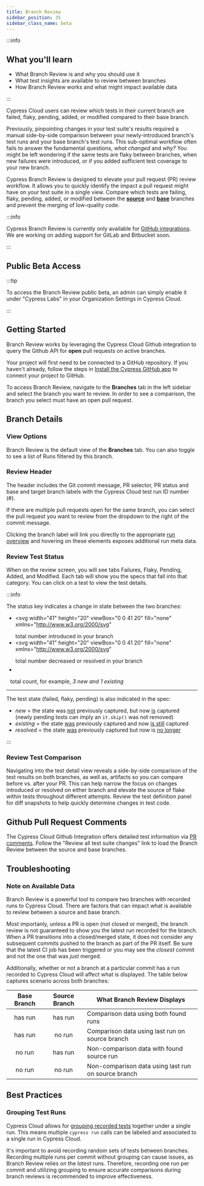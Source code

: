 ```yaml
---
title: Branch Review
sidebar_position: 35
sidebar_class_name: beta
---
```


:::info

## <Icon name="graduation-cap" /> What you'll learn

- What Branch Review is and why you should use it
- What test insights are available to review between branches
- How Branch Review works and what might impact available data

:::

Cypress Cloud users can review which tests in their current branch are failed, flaky, pending, added, or modified compared to their base branch.

Previously, pinpointing changes in your test suite's results required a manual side-by-side comparison between your newly-introduced branch's test runs and your base branch's test runs. This sub-optimal workflow often fails to answer the fundamental questions, _what changed_ and _why?_ You might be left wondering if the same tests are flaky between branches, when new failures were introduced, or if you added sufficient test coverage to your new branch.

Cypress Branch Review is designed to elevate your pull request (PR) review workflow. It allows you to quickly identify the impact a pull request might have on your test suite in a single view. Compare which tests are failing, flaky, pending, added, or modified between the **<u>source</u>** and **<u>base</u>** branches and prevent the merging of low-quality code.

<DocsImage
  src="/img/guides/cloud/branch-review/branch-review3.jpg"
  alt="Cypress Branch Review"
/>

:::info

Cypress Branch Review is currently only available for [GitHub integrations](/guides/cloud/integrations/source-control/github). We are working on adding support for GitLab and Bitbucket soon.

:::

## Public Beta Access

:::tip

To access the Branch Review public beta, an admin can simply enable it under "Cypress Labs" in your Organization Settings in Cypress Cloud.

<DocsImage
  src="/img/guides/cloud/branch-review/labs_beta.png"
  alt="Enable Branch Review Beta"
/>

:::

## Getting Started

Branch Review works by leveraging the Cypress Cloud Github integration to query the Github API for **open** pull requests on active branches.

Your project will first need to be connected to a GitHub repository. If you haven't already, follow the steps in [Install the Cypress GitHub app](/guides/cloud/integrations/source-control/github#Install-the-Cypress-GitHub-app) to connect your project to GitHub.

To access Branch Review, navigate to the **Branches** tab in the left sidebar and select the branch you want to review. In order to see a comparison, the branch you select must have an open pull request.

<DocsImage
  src="/img/guides/cloud/branch-review/get-to-branch-review.jpg"
  alt="Get to Branch Review"
/>

## Branch Details

### View Options

Branch Review is the default view of the **Branches** tab. You can also toggle to see a list of Runs filtered by this branch.

<DocsImage
  src="/img/guides/cloud/branch-review/branch-review-views.jpg"
  alt="Displaying different views for branches"
/>

### Review Header

The header includes the Git commit message, PR selector, PR status and base and target branch labels with the Cypress Cloud test run ID number (#).

If there are multiple pull requests open for the same branch, you can select the pull request you want to review from the dropdown to the right of the commit message.

Clicking the branch label will link you directly to the appropriate [run overview](/guides/cloud/debugging/recorded-runs#Overview-tab) and hovering on these elements exposes additional run meta data.

<DocsImage
  src="/img/guides/cloud/branch-review/branch-review-header.jpg"
  alt="Branch Review Header"
/>

### Review Test Status

When on the review screen, you will see tabs Failures, Flaky, Pending, Added, and Modified. Each tab will show you the specs that fall into that category. You can click on a test to view the test details.

<DocsImage
  src="/img/guides/cloud/branch-review/branch-review-details2.jpg"
  alt="Branch Review Details"
  caption="Viewing new failing tests for this PR"
/>

:::info

The status key indicates a change in state between the two branches:

<!-- prettier-ignore-start -->

- <svg
    width="41"
    height="20"
    viewBox="0 0 41 20"
    fill="none"
    xmlns="http://www.w3.org/2000/svg"
  >
    <path
      d="M15 9L13 11L17 11L15 9Z"
      fill="#C62B49"
      stroke="#C62B49"
      stroke-width="2"
      stroke-linecap="round"
      stroke-linejoin="round"
    />
    <path
      d="M27.1221 15.1641C25.085 15.1641 23.7656 14.0293 23.6357 12.4707L23.6289 12.3887H24.8115L24.8184 12.457C24.9209 13.4277 25.8096 14.0977 27.1221 14.0977C28.4141 14.0977 29.2959 13.373 29.2959 12.3271V12.3135C29.2959 11.1035 28.4277 10.4268 27.0469 10.4268H25.8096V9.3877H26.9922C28.168 9.3877 28.9883 8.66309 28.9883 7.67871V7.66504C28.9883 6.63281 28.3115 6.03809 27.1084 6.03809C25.9463 6.03809 25.1191 6.65332 25.0166 7.65137L25.0098 7.71973H23.8271L23.834 7.65137C23.9912 6.04492 25.2627 4.97168 27.1084 4.97168C28.9883 4.97168 30.2256 6.01758 30.2256 7.51465V7.52832C30.2256 8.74512 29.3643 9.5791 28.1338 9.83887V9.86621C29.5693 9.98926 30.5469 10.8848 30.5469 12.2861V12.2998C30.5469 13.9473 29.0977 15.1641 27.1221 15.1641Z"
      fill="#C62B49"
    />
  </svg>
  total number introduced in your branch
- <svg
    width="41"
    height="20"
    viewBox="0 0 41 20"
    fill="none"
    xmlns="http://www.w3.org/2000/svg"
  >
    <path
      d="M15 11L13 9L17 9L15 11Z"
      fill="#00814D"
      stroke="#00814D"
      stroke-width="2"
      stroke-linecap="round"
      stroke-linejoin="round"
    />
    <path
      d="M28.4893 15V12.9492H23.5332V11.835L27.8604 5.13574H29.6787V11.8691H31.0732V12.9492H29.6787V15H28.4893ZM24.75 11.8691H28.4893V6.18848H28.4482L24.75 11.8418V11.8691Z"
      fill="#00814D"
    />
  </svg>
  total number decreased or resolved in your branch
- &nbsp;&#8239;<svg width="26" height="20" viewBox="0 0 26 20" fill="none" xmlns="http://www.w3.org/2000/svg">
<path d="M13.9893 15V12.9492H9.0332V11.835L13.3604 5.13574H15.1787V11.8691H16.5732V12.9492H15.1787V15H13.9893ZM10.25 11.8691H13.9893V6.18848H13.9482L10.25 11.8418V11.8691Z" fill="#747994"/>
</svg>
&#8239;&#8239;&#8239;&#8239;total count, for example, <em>3 new and 1 existing</em>

<!-- prettier-ignore-end -->

<hr />

The test state (failed, flaky, pending) is also indicated in the spec:

- _new_ = the state was <u>not</u> previously captured, but now <u>is</u> captured (newly pending tests can imply an `it.skip()` was not removed)
- _existing_ = the state <u>was</u> previously captured and now <u>is still</u> captured
- _resolved_ = the state <u>was</u> previously captured but now is <u>no longer</u>

:::

### Review Test Comparison

Navigating into the test detail view reveals a side-by-side comparison of the test results on both branches, as well as, artifacts so you can compare before vs. after your PR. This can help narrow the focus on changes introduced or resolved on either branch and elevate the source of flake within tests throughout different attempts. Review the test definition panel for diff snapshots to help quickly determine changes in test code.

<DocsImage
  src="/img/guides/cloud/branch-review/test2.png"
  alt="Test Comparison View"
/>

## Github Pull Request Comments

The Cypress Cloud Github Integration offers detailed test information via [PR comments](/guides/cloud/integrations/source-control/github#Pull-request-comments). Follow the "Review all test suite changes" link to load the Branch Review between the source and base branches.

<DocsImage
  src="/img/guides/cloud/integrations/github/pr-comment-fail.jpg"
  alt="Cypress GitHub App PR"
/>

## Troubleshooting

### Note on Available Data

Branch Review is a powerful tool to compare two branches with recorded runs to Cypress Cloud. There are factors that can impact what is available to review between a source and base branch.

Most importanly, unless a PR is open (not closed or merged), the branch review is not guaranteed to show you the latest run recorded for the branch. When a PR transitions into a closed/merged state, it does not consider any subsequent commits pushed to the branch as part of the PR itself. Be sure that the latest CI job has been triggered or you may see the _closest_ commit and not the one that was _just_ merged.

Additionally, whether or not a branch at a particular commit has a run recorded to Cypress Cloud will affect what is displayed. The table below captures scenario across both branches:

|              Base Branch              |             Source Branch             | What Branch Review Displays                         |
| :-----------------------------------: | :-----------------------------------: | --------------------------------------------------- |
| <Badge type="success">has run</Badge> | <Badge type="success">has run</Badge> | Comparison data using both found runs               |
| <Badge type="success">has run</Badge> |  <Badge type="danger">no run</Badge>  | Comparison data using last run on source branch     |
|  <Badge type="danger">no run</Badge>  | <Badge type="success">has run</Badge> | Non-comparison data with found source run           |
|  <Badge type="danger">no run</Badge>  |  <Badge type="danger">no run</Badge>  | Non-comparison data using last run on source branch |

## Best Practices

### Grouping Test Runs

Cypress Cloud allows for [grouping recorded tests](/guides/cloud/smart-orchestration/parallelization#Grouping-test-runs) together under a single run. This means multiple `cypress run` calls can be labeled and associated to a single run in Cypress Cloud.

It's important to avoid recording random sets of tests between branches. Recording multiple runs per commit without grouping can cause issues, as Branch Review relies on the _latest_ runs. Therefore, recording one run per commit and utilizing grouping to ensure accurate comparisons during branch reviews is recommended to improve effectiveness.
